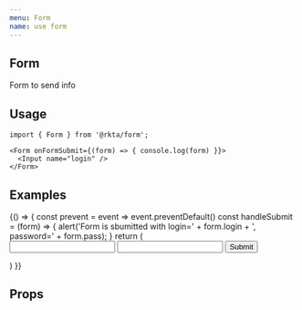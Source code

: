 ```yaml
---
menu: Form
name: use form
---
```



## Form

Form to send info

## Usage
```
import { Form } from '@rkta/form';

<Form onFormSubmit={(form) => { console.log(form) }}>
  <Input name="login" />
</Form>

```

## Examples

<Playground>
  {() => {
    const prevent = event => event.preventDefault()
    const handleSubmit = (form) => {
      alert('Form is sbumitted with login=' + form.login + ', password=' + form.pass);
    }
    return (
      <Card rize={1} css={{ maxWidth: '450px', margin: 'auto' }}>
        <CardBody>
          <Form onSubmit={prevent} onFormSubmit={handleSubmit}>
            <Input caption="Login" name="login" bgColor="paper2" />
            <Divider invisible />
            <Input caption="Password" name="pass" bgColor="paper2" type="password" />
            <Divider invisible />
            <Button blockLevel bgColor="primary" type="submit">
              Submit
            </Button>
          </Form>
        </CardBody>
      </Card>
    )
  }}
</Playground>

## Props

<Props of={Form} />
